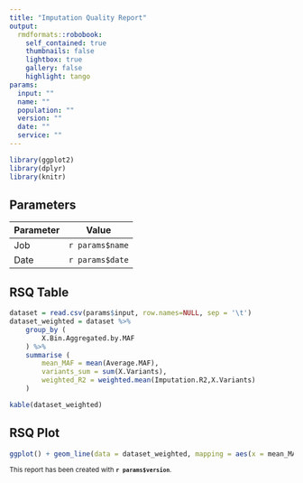 ```yaml
---
title: "Imputation Quality Report"
output:
  rmdformats::robobook:
    self_contained: true
    thumbnails: false
    lightbox: true
    gallery: false
    highlight: tango
params:
  input: ""
  name: ""
  population: ""
  version: ""
  date: ""
  service: ""
---
```


```r

library(ggplot2)
library(dplyr)
library(knitr)
```

## Parameters

| Parameter        | Value                       |
|------------------|-----------------------------|
| Job             | `r params$name`            |
| Date             | `r params$date`             |

## RSQ Table
```r
dataset = read.csv(params$input, row.names=NULL, sep = '\t')
dataset_weighted = dataset %>%
    group_by ( 
        X.Bin.Aggregated.by.MAF 
    ) %>%
    summarise ( 
        mean_MAF = mean(Average.MAF),
        variants_sum = sum(X.Variants), 
        weighted_R2 = weighted.mean(Imputation.R2,X.Variants)
    )

kable(dataset_weighted)
```

## RSQ Plot

```r
ggplot() + geom_line(data = dataset_weighted, mapping = aes(x = mean_MAF, y= weighted_R2))  +  scale_x_log10() +  expand_limits(x = 0, y = 0) 
```

<small>
This report has been created with **`r params$version`**.
</small>

